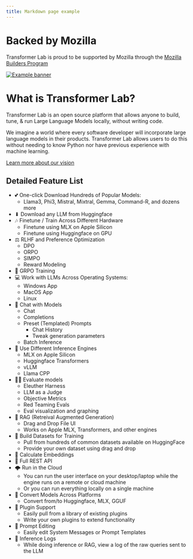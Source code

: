 ```yaml
---
title: Markdown page example
---
```


# Backed by Mozilla

Transformer Lab is proud to be supported by Mozilla through the <a href="https://future.mozilla.org/builders/">Mozilla Builders Program</a>

<a href="https://future.mozilla.org/builders/">
  <img
    src={require("./img/mozilla-builders-2024.png").default}
    alt="Example banner"
    style={{ width: '400px', maxWidth: "100%", height: "auto" }}
  />
</a>

# What is Transformer Lab?

Transformer Lab is an open source platform that allows anyone to build, tune, & run Large Language Models locally, without writing code.

We imagine a world where every software developer will incorporate large language models in their products. Transformer Lab allows users to do this without needing to know Python nor have previous experience with machine learning.

[Learn more about our vision](./about)

## Detailed Feature List

- 💕 One-click Download Hundreds of Popular Models:
  - Llama3, Phi3, Mistral, Mixtral, Gemma, Command-R, and dozens more
- ⬇ Download any LLM from Huggingface
- 🎶 Finetune / Train Across Different Hardware
  - Finetune using MLX on Apple Silicon
  - Finetune using Huggingface on GPU
- ⚖️ RLHF and Preference Optimization
  - DPO
  - ORPO
  - SIMPO
  - Reward Modeling
- 🧐 GRPO Training
- 💻 Work with LLMs Across Operating Systems:
  - Windows App
  - MacOS App
  - Linux
- 💬 Chat with Models
  - Chat
  - Completions
  - Preset (Templated) Prompts
    - Chat History
    - Tweak generation parameters
  - Batch Inference
- 🚂 Use Different Inference Engines
  - MLX on Apple Silicon
  - Huggingface Transformers
  - vLLM
  - Llama CPP
- 🧑‍🎓 Evaluate models
  - Eleuther Harness
  - LLM as a Judge
  - Objective Metrics
  - Red Teaming Evals
  - Eval visualization and graphing
- 📖 RAG (Retreival Augmented Generation)
  - Drag and Drop File UI
  - Works on Apple MLX, Transformers, and other engines
- 📓 Build Datasets for Training
  - Pull from hundreds of common datasets available on HuggingFace
  - Provide your own dataset using drag and drop
- 🔢 Calculate Embeddings
- 💁 Full REST API
- 🌩 Run in the Cloud
  - You can run the user interface on your desktop/laptop while the engine runs on a remote or cloud machine
  - Or you can run everything locally on a single machine
- 🔀 Convert Models Across Platforms
  - Convert from/to Huggingface, MLX, GGUF
- 🔌 Plugin Support
  - Easily pull from a library of existing plugins
  - Write your own plugins to extend functionality
- 📝 Prompt Editing
  - Easily edit System Messages or Prompt Templates
- 📜 Inference Logs
  - While doing inference or RAG, view a log of the raw queries sent to the LLM
